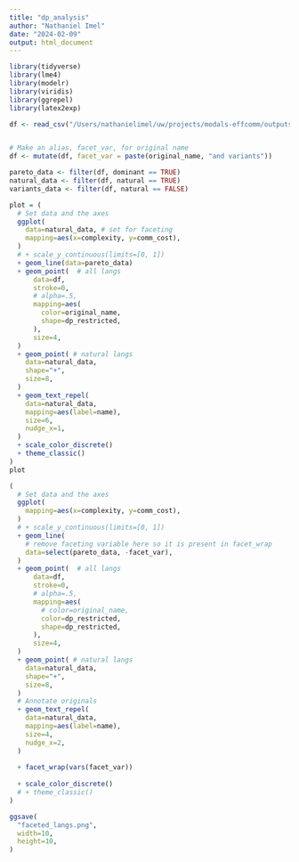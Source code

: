 ```yaml
---
title: "dp_analysis"
author: "Nathaniel Imel"
date: "2024-02-09"
output: html_document
---
```


```r
library(tidyverse)
library(lme4)
library(modelr)
library(viridis)
library(ggrepel)
library(latex2exp)
```


```r
df <- read_csv("/Users/nathanielimel/uw/projects/modals-effcomm/outputs/universe=experiment_prohibition/prior=semi_estimated/utility=importance/agent_type=literal/analysis/all_data.csv")


# Make an alias, facet_var, for original name
df <- mutate(df, facet_var = paste(original_name, "and variants"))

pareto_data <- filter(df, dominant == TRUE)
natural_data <- filter(df, natural == TRUE)
variants_data <- filter(df, natural == FALSE)
```

```r

plot = (
  # Set data and the axes
  ggplot(
    data=natural_data, # set for faceting
    mapping=aes(x=complexity, y=comm_cost),
  )
  # + scale_y_continuous(limits=[0, 1])
  + geom_line(data=pareto_data)
  + geom_point(  # all langs
      data=df,
      stroke=0,
      # alpha=.5,
      mapping=aes(
        color=original_name,
        shape=dp_restricted,
      ),
      size=4,
  )
  + geom_point( # natural langs
    data=natural_data,
    shape="+",
    size=8,
  )
  + geom_text_repel(
    data=natural_data,
    mapping=aes(label=name),
    size=6,
    nudge_x=1,
  )
  + scale_color_discrete()
  + theme_classic()
)
plot
```

```r


(
  # Set data and the axes
  ggplot(
    mapping=aes(x=complexity, y=comm_cost),
  )
  # + scale_y_continuous(limits=[0, 1])
  + geom_line(
    # remove faceting variable here so it is present in facet_wrap
    data=select(pareto_data, -facet_var),
  )
  + geom_point(  # all langs
      data=df,
      stroke=0,
      # alpha=.5,
      mapping=aes(
        # color=original_name,
        color=dp_restricted,
        shape=dp_restricted,
      ),
      size=4,
  )
  + geom_point( # natural langs
    data=natural_data,
    shape="+",
    size=8,
  )
  # Annotate originals
  + geom_text_repel(
    data=natural_data,
    mapping=aes(label=name),
    size=4,
    nudge_x=2,
  )  
  
  + facet_wrap(vars(facet_var))
  
  + scale_color_discrete()
  # + theme_classic()
)

```

```r
ggsave(
  "faceted_langs.png",
  width=10,
  height=10,
)
```


